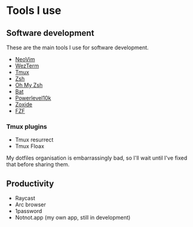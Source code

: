 # Tools I use

## Software development

These are the main tools I use for software development.

- [NeoVim](https://neovim.io/) 
- [WezTerm](https://wezfurlong.org/wezterm/)
- [Tmux](hhttps://github.com/tmux/tmux/wiki)
- [Zsh](https://www.zsh.org/)
- [Oh My Zsh](https://ohmyz.sh/)
- [Bat](https://github.com/sharkdp/bat)
- [Powerlevel10k](https://github.com/romkatv/powerlevel10k)
- [Zoxide](https://github.com/ajeetdsouza/zoxide)
- [FZF](https://github.com/junegunn/fzf)

### Tmux plugins

- Tmux resurrect
- Tmux Floax

My dotfiles organisation is embarrassingly bad, so I'll wait until I've fixed
that before sharing them.


## Productivity

- Raycast
- Arc browser
- 1password
- Notnot.app (my own app, still in development)
